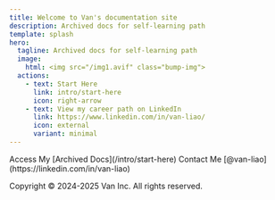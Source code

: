 ```yaml
---
title: Welcome to Van's documentation site
description: Archived docs for self-learning path
template: splash
hero:
  tagline: Archived docs for self-learning path
  image:
    html: <img src="/img1.avif" class="bump-img">
  actions:
    - text: Start Here
      link: intro/start-here
      icon: right-arrow
    - text: View my career path on LinkedIn
      link: https://www.linkedin.com/in/van-liao/
      icon: external
      variant: minimal
---
```



<CardGrid stagger>
  <Card title="Documentation" icon="document">
    Access My [Archived Docs](/intro/start-here)
  </Card>
  <Card title="Add new content" icon="rocket">
    Contact Me [@van-liao](https://linkedin.com/in/van-liao)
  </Card>
</CardGrid>

<AboutMe title="">Copyright © 2024-2025 Van Inc. All rights reserved.</AboutMe>
